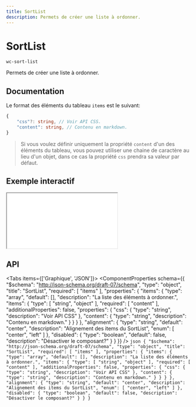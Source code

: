 ```yaml
---
title: SortList
description: Permets de créer une liste à ordonner.
---
```



# SortList

`wc-sort-list`

Permets de créer une liste à ordonner.

## Documentation

Le format des éléments du tableau `items` est le suivant:

```typescript
{
    "css"?: string, // Voir API CSS.
    "content": string, // Contenu en markdown.
}
```

> Si vous voulez définir uniquement la propriété `content` d'un des éléments du tableau,
> vous pouvez utiliser une chaine de caractère au lieu d'un objet, dans ce cas la propriété
> `css` prendra sa valeur par défaut.

## Exemple interactif

<iframe
  src={useAbsoluteUrl('playground/components/wc-sort-list')}
  style={{ width: '100%', height: '700px', border: 'none' }}
></iframe>

## API

<Tabs items={['Graphique', 'JSON']}>
  <Tab>
    <ComponentProperties schema={{
  "$schema": "http://json-schema.org/draft-07/schema",
  "type": "object",
  "title": "SortList",
  "required": [
    "items"
  ],
  "properties": {
    "items": {
      "type": "array",
      "default": [],
      "description": "La liste des éléments à ordonner.",
      "items": {
        "type": [
          "string",
          "object"
        ],
        "required": [
          "content"
        ],
        "additionalProperties": false,
        "properties": {
          "css": {
            "type": "string",
            "description": "Voir API CSS"
          },
          "content": {
            "type": "string",
            "description": "Contenu en markdown."
          }
        }
      }
    },
    "alignment": {
      "type": "string",
      "default": "center",
      "description": "Alignement des items du SortList",
      "enum": [
        "center",
        "left"
      ]
    },
    "disabled": {
      "type": "boolean",
      "default": false,
      "description": "Désactiver le composant?"
    }
  }
}} />
  </Tab>
  <Tab>
    ```json
    {
  "$schema": "http://json-schema.org/draft-07/schema",
  "type": "object",
  "title": "SortList",
  "required": [
    "items"
  ],
  "properties": {
    "items": {
      "type": "array",
      "default": [],
      "description": "La liste des éléments à ordonner.",
      "items": {
        "type": [
          "string",
          "object"
        ],
        "required": [
          "content"
        ],
        "additionalProperties": false,
        "properties": {
          "css": {
            "type": "string",
            "description": "Voir API CSS"
          },
          "content": {
            "type": "string",
            "description": "Contenu en markdown."
          }
        }
      }
    },
    "alignment": {
      "type": "string",
      "default": "center",
      "description": "Alignement des items du SortList",
      "enum": [
        "center",
        "left"
      ]
    },
    "disabled": {
      "type": "boolean",
      "default": false,
      "description": "Désactiver le composant?"
    }
  }
}
    ```
  </Tab>
</Tabs>
